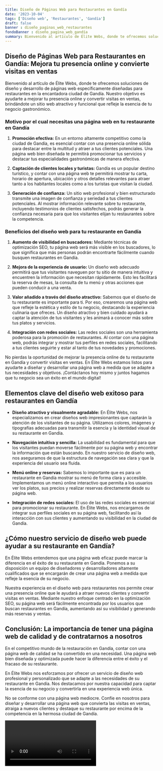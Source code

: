 ```yaml
---
title: Diseño de Páginas Web para Restaurantes en Gandía
date: '2023-10-04'
tags: ['Diseño web', 'Restaurantes', 'Gandía']
draft: false
banner : diseño_paginas_web_restaurantes
fondoBanner : diseño_pagina_web_gandía
summary: Bienvenido al artículo de Élite Webs, donde te ofrecemos soluciones de diseño y desarrollo de páginas web específicamente diseñadas para restaurantes en la encantadora ciudad de Gandía. Nuestro objetivo es ayudarte a mejorar tu presencia online y convertir visitas en ventas, brindándote un sitio web atractivo y funcional que refleje la esencia de tu negocio gastronómico.
---
```


## Diseño de Páginas Web para Restaurantes en Gandía: Mejora tu presencia online y convierte visitas en ventas

Bienvenido al artículo de Élite Webs, donde te ofrecemos soluciones de diseño y desarrollo de páginas web específicamente diseñadas para restaurantes en la encantadora ciudad de Gandía. Nuestro objetivo es ayudarte a mejorar tu presencia online y convertir visitas en ventas, brindándote un sitio web atractivo y funcional que refleje la esencia de tu negocio gastronómico.

### Motivo por el cual necesitas una página web en tu restaurante en Gandía

1. **Promoción efectiva:** En un entorno altamente competitivo como la ciudad de Gandía, es esencial contar con una presencia online sólida para destacar entre la multitud y atraer a tus clientes potenciales. Una página web bien diseñada te permitirá promocionar tus servicios y destacar tus especialidades gastronómicas de manera efectiva.

2. **Captación de clientes locales y turistas:** Gandía es un popular destino turístico, y contar con una página web te permitirá mostrar tu carta, horario de apertura, ubicación y otros detalles relevantes para atraer tanto a los habitantes locales como a los turistas que visitan la ciudad.

3. **Generación de confianza:** Un sitio web profesional y bien estructurado transmite una imagen de confianza y seriedad a tus clientes potenciales. Al mostrar información relevante sobre tu restaurante, incluyendo testimonios de clientes satisfechos, podrás generar la confianza necesaria para que los visitantes elijan tu restaurantes sobre la competencia.

### Beneficios del diseño web para tu restaurante en Gandía

1. **Aumento de visibilidad en buscadores:** Mediante técnicas de optimización SEO, tu página web será más visible en los buscadores, lo que significa que más personas podrán encontrarte fácilmente cuando busquen restaurantes en Gandía.

2. **Mejora de la experiencia de usuario:** Un diseño web adecuado permitirá que tus visitantes naveguen por tu sitio de manera intuitiva y encuentren la información que necesitan rápidamente. Esto les facilitará la reserva de mesas, la consulta de tu menú y otras acciones que pueden conducir a una venta.

3. **Valor añadido a través del diseño atractivo:** Sabemos que el diseño de tu restaurante es importante para ti. Por eso, crearemos una página web que refleje la estética y estilo de tu negocio, destacando la experiencia culinaria que ofreces. Un diseño atractivo y bien cuidado ayudará a captar la atención de tus visitantes y les animará a conocer más sobre tus platos y servicios.

4. **Integración con redes sociales:** Las redes sociales son una herramienta poderosa para la promoción de restaurantes. Al contar con una página web, podrás integrar y mostrar tus perfiles en redes sociales, facilitando a tus clientes seguirte y estar al tanto de tus novedades y promociones.

No pierdas la oportunidad de mejorar la presencia online de tu restaurante en Gandía y convertir visitas en ventas. En Élite Webs estamos listos para ayudarte a diseñar y desarrollar una página web a medida que se adapte a tus necesidades y objetivos. ¡Contáctanos hoy mismo y juntos hagamos que tu negocio sea un éxito en el mundo digital!

<GifSeo />

<Cta />

## Elementos clave del diseño web exitoso para restaurantes en Gandía

- **Diseño atractivo y visualmente agradable:** En Élite Webs, nos especializamos en crear diseños web impresionantes que captarán la atención de los visitantes de su página. Utilizamos colores, imágenes y tipografías adecuadas para transmitir la esencia y la identidad visual de su restaurante en Gandía.

- **Navegación intuitiva y sencilla:** La usabilidad es fundamental para que los visitantes puedan moverse fácilmente por su página web y encontrar la información que están buscando. En nuestro servicio de diseño web, nos aseguramos de que la estructura de navegación sea clara y que la experiencia del usuario sea fluida.

- **Menú online y reservas:** Sabemos lo importante que es para un restaurante en Gandía mostrar su menú de forma clara y accesible. Implementamos un menú online interactivo que permita a los usuarios ver los platos, sus precios y realizar reservas directamente desde su página web.

- **Integración de redes sociales:** El uso de las redes sociales es esencial para promocionar su restaurante. En Élite Webs, nos encargamos de integrar sus perfiles sociales en su página web, facilitando así la interacción con sus clientes y aumentando su visibilidad en la ciudad de Gandía.

## ¿Cómo nuestro servicio de diseño web puede ayudar a su restaurante en Gandía?

En Élite Webs entendemos que una página web eficaz puede marcar la diferencia en el éxito de su restaurante en Gandía. Ponemos a su disposición un equipo de diseñadores y desarrolladores altamente cualificados que se encargarán de crear una página web a medida que refleje la esencia de su negocio.

Nuestra experiencia en el diseño web para restaurantes nos permite crear una presencia online que le ayudará a atraer nuevos clientes y convertir visitas en ventas. Mediante nuestro enfoque centrado en la optimización SEO, su página web será fácilmente encontrada por los usuarios que buscan restaurantes en Gandía, aumentando así su visibilidad y generando más reservas y ventas.

## Conclusión: La importancia de tener una página web de calidad y de contratarnos a nosotros

En el competitivo mundo de la restauración en Gandía, contar con una página web de calidad se ha convertido en una necesidad. Una página web bien diseñada y optimizada puede hacer la diferencia entre el éxito y el fracaso de su restaurante.

En Élite Webs nos esforzamos por ofrecer un servicio de diseño web profesional y personalizado que se adapte a las necesidades de su restaurante en Gandía. Nos destacamos por nuestra capacidad para captar la esencia de su negocio y convertirla en una experiencia web única.

No se conforme con una página web mediocre. Confíe en nosotros para diseñar y desarrollar una página web que convierta las visitas en ventas, atraiga a nuevos clientes y destaque su restaurante por encima de la competencia en la hermosa ciudad de Gandía.

<Video />

<CtaBot job='Restaurantes' city='Gandía'/>

<Gmaps query='Gandía+españa+maps' />